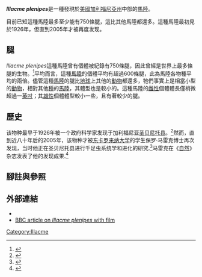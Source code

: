 {{Speciesbox
| taxon = Illacme plenipes
| binomial_authority = [[Cook|Cook]] & [[Loomis|Loomis]], 1928
| image = Moving female Illacme plenipes (SPC000931) with 662 legs - ZooKeys-241-077-SP-4.ogv
| image_caption = 一隻有著662條腿的雌性Illacme plenipes
| range_map = Niche-based distribution model for Illacme plenipes - ZooKeys-241-077-g001.jpeg
| range_map_caption = 根據氣候變數做出的、Illacme plenipes可能生存的環境的預測，其中藍色的是可能最適合的環境。
}}

'''''Illacme plenipes'''''是一種發現於[[美國|美國]][[加利福尼亞州|加利福尼亞州]]中部的[[馬陸|馬陸]]。

目前已知這種馬陸最多至少能有750條腿，這比其他馬陸都還多。這種馬陸最初見於1926年，但直到2005年才被再度发现。

==腿==
{{wide image|Female Illacme plenipes (MIL0020) with 618 legs - ZooKeys-241-077-SP-6-top.jpg|1800px|一隻有著618條腿的[[雌性|雌性]]''Illacme plenipes}}

''Illacme plenipes''這種馬陸曾有個體被紀錄有750條腿，因此曾經是世界上最多條腿的生物。<ref>{{cite journal|url=http://zookeys.pensoft.net/articles.php?id=3329|pages=77–112|title=A redescription of the leggiest animal, the millipede Illacme plenipes, with notes on its natural history and biogeography (Diplopoda, Siphonophorida, Siphonorhinidae)|journal=ZooKeys|volume=241|issn=1313-2970|date=2012-11-14|language=en|accessdate=2018-04-02|doi=10.3897/zookeys.241.3831|author=Paul Marek, William Shear, Jason Bond|archive-date=2020-02-12|archive-url=https://web.archive.org/web/20200212201433/https://zookeys.pensoft.net/articles.php?id=3329|dead-url=no}}</ref>平均而言，這種[[馬陸|馬陸]]的個體平均有超過600條腿，此為馬陸各物種平均的兩倍。儘管這種[[馬陸|馬陸]]的腿比[[地球|地球]]上其他的[[動物|動物]]都還多，牠們事實上是相當小型的[[動物|動物]]，相對其他[[種|種]]的[[馬陸|馬陸]]，其體型也是較小的。這種馬陸的[[雌性|雌性]]個體體長僅梢微超過一[[英吋|英吋]]；其[[雄性|雄性]]個體體型較小一些，且有著較少的腿。

==歷史==
该物种最早于1926年被一个政府科学家发现于加利福尼亚[[圣贝尼托县|圣贝尼托县]]。<ref>{{cite journal |author=O. F. Cook & H. F. Loomis |year=1928 |title=Millipedes of the order Colobognatha, with descriptions of six new genera and type species, from Arizona and California |journal=[[Proceedings_of_the_United_States_National_Museum|Proceedings of the United States National Museum]] |volume=72 |issue=18 |pages=1–26, f. 1–6, pls. 1–2}}</ref>然而，直到近八十年后的2005年，该物种才被[[东卡罗来纳大学|东卡罗来纳大学]]的学生保罗·马雷克博士再次发现，当时他正在圣贝尼托县进行千足虫系统学和进化的研究.<ref>{{cite news |title=ECU students rediscovers rare millpede |date=June 15, 2006 |url=http://www.ecu.edu/news/newsstory.cfm?ID=1041 |publisher=[[East_Carolina_University|East Carolina University]] |accessdate=August 27, 2010 |archive-date=2017-01-04 |archive-url=https://web.archive.org/web/20170104001146/http://www.ecu.edu/news/newsstory.cfm?ID=1041 |dead-url=no }}</ref>马雷克在《[[自然|自然]]》杂志发表了他的发现成果.<ref>{{cite journal |author=Paul E. Marek and Jason E. Bond |year=2006 |title=Biodiversity hotspots: rediscovery of the world's leggiest animal |journal=[[Nature_(journal)|Nature]] |volume=441 |issue= 7094|page=707 |doi=10.1038/441707a |pmid=16760967}}</ref>
{{TransF}}

==腳註與參照==
{{reflist}}

==外部連結==
{{Commons category}}
*{{cite news |url=http://dsc.discovery.com/news/2006/06/08/millipede_ani.html?category=animals |title=Rare millipede found in California |author=Alicia Chang |publisher=[[Discovery_Channel|Discovery Channel]] |date=August 8, 2006 |deadurl=yes |archiveurl=https://web.archive.org/web/20080207060654/http://dsc.discovery.com/news/2006/06/08/millipede_ani.html?category=animals |archivedate=2008年2月7日 |accessdate=2013年5月10日 }}
*[http://www.bbc.co.uk/news/science-environment-20326273 BBC article on ''Illacme plenipes'' with film]{{Wayback|url=http://www.bbc.co.uk/news/science-environment-20326273 |date=20150925191018 }}
{{Taxonbar|from=Q138813}}

[[Category:Illacme|Category:Illacme]]